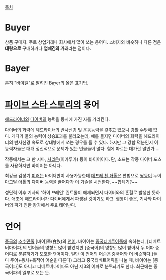 [[목차]]
= Buyer =
상품 구매자. 주로 상업거래나 회사에서 많이 쓰는 용어다.
소비자와 비슷하나 다른 점은 '''대량으로''' 구매하거나 '''업체간의 거래'''라는 점이다.

= Bayer = 
흔히 "[[바이엘]]"로 알려진 Bayer의 옳은 표기법. 

= [[파이브 스타 스토리]]의 용어 =
[[헤드라이너]]와 [[다이버]]의 능력을 동시에 가진 자를 가리킨다.

다이버의 화력에 헤드라이너의 반사신경 및 운동능력을 갖추고 있으니 강할 수밖에 없다. 게다가 둘의 능력이 상승효과를 불러오는데, 예를 들자면 다이버의 화력을 헤드라이너의 반사신경 속도로 상대방에게 쏘는 경우를 들 수 있다.
하지만 그 강함 덕분인지 이 능력자들은 대개 정신적으로 문제가 있는 인물들이 많다. 힘에 따르는 대가란 말인가....

작중에서는 크 판 시마, [[사리온]](이카루가) 등이 바이어이다.
단, 소프는 작중 다이버 포스를 사용하지만 바이어는 아니다.

최강급 검성기 [[미러]]는 바이어만이 사용가능한데 [[데프레 첸 아톨]]은 편법으로 [[쌍둥이]] 누이 [[마그달 아톨]]의 다이버 능력을 끌어다가 이 기술을 시전한다. ~~합체기?~~

성단력 이후 기사의 '하이 브레인' 컨트롤이 해제되면서 다이버와의 혼혈로 발생한 듯하다. 애초에 헤드라이너가 다이버에게서 파생된 것이기도 하고.
혈통이 좋은, 기사와 다이버의 피가 진한 왕가에서 주로 태어난다.

= 언어 =
[[중국]]의 [[소수민족]] [바이]족(白族)의 [[언어]]. 바이어는 [[중국티베트어족]]에 속하는데, [티베트버마어파]의 언어들의 영향도 많이 받았지만 [중국어]의 영향도 많이 받아서 두 어파 중 어디로 분류하기가 모호한 언어이다. 일단 이 언어의 [[어순]]은 중국어와 더 비슷하다.(둘 다 주어+동사+목적어 어순을 따른다) 그리고 중국티베트어족을 나눌 때, 바이어는 [중국어파]도 아니고 티베트버마어파도 아닌 제3의 어파로 분류되기도 한다. 최근에는 중국어파의 일부로 보는 듯.
